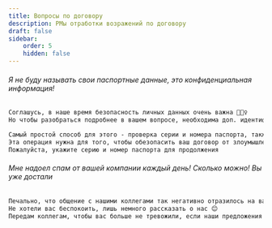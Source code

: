 ```yaml
---
title: Вопросы по договору
description: РМы отработки возражений по договору
draft: false
sidebar:
    order: 5
    hidden: false
---
```


###### Я не буду называть свои паспортные данные, это конфиденциальная информация!

```txt
Соглашусь, в наше время безопасность личных данных очень важна 🕵🏻‍♀️
Но чтобы разобраться подробнее в вашем вопросе, необходима доп. идентификация

Самый простой способ для этого - проверка серии и номера паспорта, также данные есть на договоре
Эта операция нужна для того, чтобы обезопасить ваш договор от злоумышленников
Пожалуйста, укажите серию и номер паспорта для продолжения
```

###### Мне надоел спам от вашей компании каждый день! Сколько можно! Вы уже достали

```txt
Печально, что общение с нашими коллегами так негативно отразилось на вашем настрое к нашей Компании :(
Не хотели вас беспокоить, лишь немного рассказать о нас 😊
Передам коллегам, чтобы вас больше не тревожили, если наши предложения вам не интересны 🙏
```
